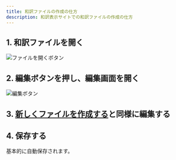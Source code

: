 ```yaml
---
title: 和訳ファイルの作成の仕方
description: 和訳表示サイトでの和訳ファイルの作成の仕方
---
```


## 1. 和訳ファイルを開く

![ファイルを開くボタン](./img/open-file-button.webp)

## 2. 編集ボタンを押し、編集画面を開く

![編集ボタン](./img/edit-file-button.webp)

## 3. [新しくファイルを作成する](./create-file#3-タイトル本文を入力する)と同様に編集する

## 4. 保存する

基本的に自動保存されます。
